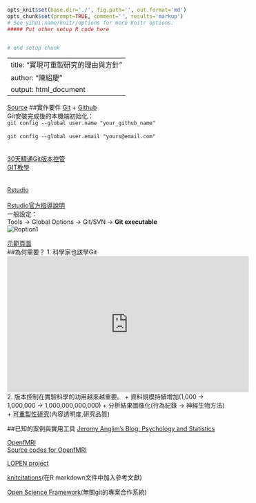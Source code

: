 ```r
opts_knit$set(base.dir='./', fig.path='', out.format='md')
opts_chunk$set(prompt=TRUE, comment='', results='markup')
# See yihui.name/knitr/options for more Knitr options.
##### Put other setup R code here


# end setup chunk
```
---
title: "實現可重製研究的理由與方針"
author: "陳紹慶"
output: html_document
---
[Source](https://github.com/SCgeeker/Reproducible-Think)
##實作要件
[Git](http://git-scm.com/) + [Github](https://github.com/)  
Git安裝完成後的本機端初始化：  
`git config --global user.name "your_github_name"`  
</br>
`git config --global user.email "yours@email.com"`  
</br>
</br>
[30天精通Git版本控管](https://github.com/doggy8088/Learn-Git-in-30-days)
</br>
[GIT教學](https://www.gitbook.com/book/kingofamani/git-teach/details)
</br>
</br>
</br>
[Rstudio](http://www.rstudio.com/)  
</br>
[Rstudio官方指導說明](https://support.rstudio.com/hc/en-us/articles/200532077-Version-Control-with-Git-and-SVN?version=0.98.1103&mode=desktop)
</br>
一般設定：  
Tools -> Global Options -> Git/SVN -> **Git executable**  
![Roption1](http://kukekko.web.fc2.com/contents/techillust/RL/RStudio/Function/Tools_GlobalOptions/Images/GitSVN.png)

[示範頁面](test.html)
</br>
##為何需要？
1. 科學家也該學Git  </br>
<iframe width="560" height="315" src="https://www.youtube.com/embed/uNSVvpSotTw?list=PLSxoRcsvTAqBWzNFvRUKAZXGyfJRIVGSz" frameborder="0" allowfullscreen></iframe></br>
2. 版本控制在實驗科學的功用越來越重要。
  + 資料規模持續增加(1,000 -> 1,000,000 -> 1,000,000,000,000)
  + 分析結果圖像化(行為紀錄 -> 神經生物方法)
  + [可重製性研究](http://scgeeker.github.io/ActObj2014/index-CCU.html#40)(內容透明度,研究品質)

##已知的案例與實用工具
[Jeromy Anglim's Blog: Psychology and Statistics](http://jeromyanglim.blogspot.tw/)  

[OpenfMRI](https://openfmri.org/)  
[Source codes for OpenfMRI](https://github.com/poldrack/openfmri)  

[LOPEN project](http://lopen.linguistics.ntu.edu.tw/)

[knitcitations](https://github.com/cboettig/knitcitations)(在R markdown文件中加入參考文獻)  

[Open Science Framework](https://osf.io)(無關git的專案合作系統)

